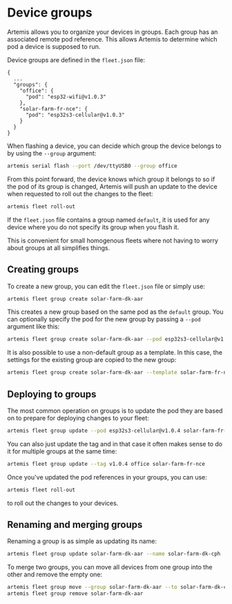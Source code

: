 # Device groups

Artemis allows you to organize your devices in groups. Each group has an
associated remote pod reference. This allows Artemis to determine which
pod a device is supposed to run.

Device groups are defined in the `fleet.json` file:

```
{
  ...
  "groups": {
    "office": {
      "pod": "esp32-wifi@v1.0.3"
    },
    "solar-farm-fr-nce": {
      "pod": "esp32s3-cellular@v1.0.3"
    }
  }
}
```

When flashing a device, you can decide which group the device belongs
to by using the `--group` argument:

``` sh
artemis serial flash --port /dev/ttyUSB0 --group office
```

From this point forward, the device knows which group it belongs to
so if the pod of its group is changed, Artemis will push an update
to the device when requested to roll out the changes to the fleet:

``` sh
artemis fleet roll-out
```

<Note>

If the `fleet.json` file contains a group named `default`, it is used
for any device where you do not specify its group when you flash it.

This is convenient for small homogenous fleets where not having to
worry about groups at all simplifies things.

</Note>

## Creating groups

To create a new group, you can edit the `fleet.json` file or simply use:

``` sh
artemis fleet group create solar-farm-dk-aar
```

This creates a new group based on the same pod as the `default` group.
You can optionally specify the pod for the new group by passing
a `--pod` argument like this:

``` sh
artemis fleet group create solar-farm-dk-aar --pod esp32s3-cellular@v1.0.3
```

It is also possible to use a non-default group as a template. In this case,
the settings for the existing group are copied to the new group:

``` sh
artemis fleet group create solar-farm-dk-aar --template solar-farm-fr-nce
```

## Deploying to groups

The most common operation on groups is to update the pod they are based
on to prepare for deploying changes to your fleet:

``` sh
artemis fleet group update --pod esp32s3-cellular@v1.0.4 solar-farm-fr-nce
```

You can also just update the tag and in that case it often makes sense
to do it for multiple groups at the same time:

``` sh
artemis fleet group update --tag v1.0.4 office solar-farm-fr-nce
```

Once you've updated the pod references in your groups, you can use:

``` sh
artemis fleet roll-out
```

to roll out the changes to your devices.

## Renaming and merging groups

Renaming a group is as simple as updating its name:

``` sh
artemis fleet group update solar-farm-dk-aar --name solar-farm-dk-cph
```

To merge two groups, you can move all devices from one group into the
other and remove the empty one:

``` sh
artemis fleet group move --group solar-farm-dk-aar --to solar-farm-dk-cph
artemis fleet group remove solar-farm-dk-aar
```
